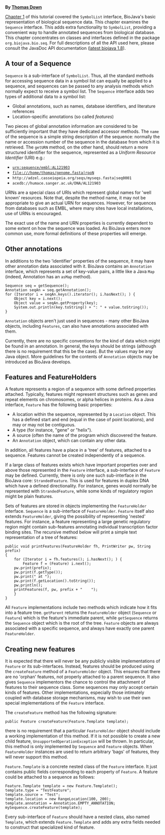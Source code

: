 '''By [mailto:td2@sanger.ac.uk Thomas Down]'''

[[BioJava:Tutorial:Symbols and SymbolLists|Chapter 1]] of this tutorial covered the <code>SymbolList</code> interface, BioJava's basic representation of biological sequence data. This chapter examines the <code>Sequence</code> interface. This adds extra functionality to <code>SymbolList</code>, providing a convenient way to handle annotated sequences from biological database. This chapter concentrates on classes and interfaces defined in the package <code>org.biojava.bio.seq</code>. For full descriptions of all the API used here, please consult the JavaDoc API documentation ([http://www.biojava.org/docs/api1.8/ latest biojava 1.8]). 


== A tour of a Sequence ==

<code>Sequence</code> is a sub-interface of <code>SymbolList</code>. Thus, all the standard methods for accessing sequence data in a symbol list can equally be applied to a sequence, and sequences can be passed to any analysis methods which normally expect to receive a symbol list. The <code>Sequence</code> interface adds two types of additional data to a symbol list: 

* Global annotations, such as names, database identifiers, and literature references 
* Location-specific annotations (so called ''features'') 

Two pieces of global annotation information are considered to be sufficiently important that they have dedicated accessor methods. The <code>name</code> of the sequence is a simple string description of the sequence: normally the name or accession number of the sequence in the database from which it is retrieved. The <code>getURN</code> method, on the other hand, should return a more structured identifier for the sequence, represented as a ''Uniform Resource Identifier'' (URI) e.g.: 

* <code>urn:sequence/embl:AL121903</code>
* <code>file:///home/thomas/genome.fasta|rpoN</code>
* <code><nowiki>http://adzel.casseiopeia.org/seqs/myseqs.fasta|seq0001</nowiki></code> 
* <code>acedb://humace.sanger.ac.uk/DNA/AL121903</code>

URNs are a special class of URIs which represent global names for 'well known' resources. Note that, despite the method name, it may not be appropriate to give an actual URN for sequences. However, for sequences from databases such as EMBL, where many sites have local installations, use of URNs is encouraged. 

The exact use of the name and URN properties is currently dependent to some extent on how the sequence was loaded. As BioJava enters more common use, more formal definitions of these properties will emerge.

== Other annotations ==
In additions to the two 'identifier' properties of the sequence, it may have other annotation data associated with it. BioJava contains an <code>Annotation</code> interface, which represents a set of key-value pairs, a little like a Java <code>Map</code> (indeed, Annotation has an <code>asMap</code> method). 

<pre>Sequence seq = getSequence();
Annotation seqAn = seq.getAnnotation();
for (Iterator i = seqAn.keys().iterator(); i.hasNext(); ) {
    Object key = i.next();
    Object value = seqAn.getProperty(key);
    System.out.println(key.toString() + ": " + value.toString());
}</pre>

<code>Annotation</code> objects aren't just used in sequences - many other BioJava objects, including <code>Features</code>, can also have annotations associated with them. 

Currently, there are no specific conventions for the kind of data which might be found in an annotation. In general, the keys should be strings (although there is no requirement that this be the case). But the values may be any Java object. More guidelines for the contents of <code>Annotation</code> objects may be introduced as BioJava develops.

== Features and FeatureHolders ==

A feature represents a region of a sequence with some defined properties attached. Typically, features might represent structures such as genes and repeat elements on chromosomes, or alpha helices in proteins. As a Java interface, <code>Feature</code> has the following basic properties: 

* A location within the sequence, represented by a <code>Location</code> object. This has a defined start and end (equal in the case of point locations), and may or may not be contiguous. 
* A type (for instance, "gene" or "helix"). 
* A source (often the name of the program which discovered the feature. 
* An <code>Annotation</code> object, which can contain any other data. 

In addition, all features have a place in a 'tree' of features, attached to a sequence. Features cannot be created independently of a sequence. 

If a large class of features exists which have important properties over and above those represented in the <code>Feature</code> interface, a sub-interface of <code>Feature</code> may be defined. Currently, there is only one such sub-interface in the BioJava core: <code>StrandedFeature</code>. This is used for features in duplex DNA which have a defined directionality. For instance, genes would normally be represented with <code>StrandedFeature</code>, while some kinds of regulatory region might be plain features. 

Sets of features are stored in objects implementing the <code>FeatureHolder</code> interface. <code>Sequence</code> is a sub-interface of <code>FeatureHolder</code>. <code>Feature</code> itself also extends <code>FeatureHolder</code>, giving the possibility of representing 'nested' features. For instance, a feature representing a large genetic regulatory region might contain sub-features annotating individual transcription factor binding sites. The recursive method below will print a simple text representation of a tree of features: 

<pre>public void printFeatures(FeatureHolder fh, PrintWriter pw, String prefix)
{
    for (Iterator i = fh.features(); i.hasNext(); ) {
        Feature f = (Feature) i.next();
	pw.print(prefix);
	pw.print(f.getType());
	pw.print(" at ");
	pw.print(f.getLocation().toString());
	pw.println();
	printFeatures(f, pw, prefix + "    ");
    }
}</pre>

All <code>Feature</code> implementations include two methods which indicate how it fits into a feature tree. <code>getParent</code> returns the <code>FeatureHolder</code> object (<code>Sequence</code> or <code>Feature</code>) which is the feature's immediate parent, while <code>getSequence</code> returns the <code>Sequence</code> object which is the root of the tree. <code>Feature</code> objects are always associated with a specific sequence, and always have exactly one parent <code>FeatureHolder</code>.

== Creating new features ==

It is expected that there will never be any publicly visible implementations of <code>Feature</code> or its sub-interfaces. Instead, features should be produced using the <code>createFeature</code> method of a <code>FeatureHolder</code> object. This ensures that there are no 'orphan' features, not properly attached to a parent sequence. It also gives <code>Sequence</code> implementors the chance to control the attachment of features to their sequence class. Some sequences may only accept certain kinds of features. Other implementations, especially those intimately coupled with database storage mechanisms, may wish to use their own special implementations of the <code>Feature</code> interface. 

The <code>createFeature</code> method has the following signature:

<pre>public Feature createFeature(Feature.Template template);</pre>

there is no requirement that a particular <code>FeatureHolder</code> object should include a working implementation of this method. If it is not possible to create a new child feature, <code>UnsupportedOperationException</code> will be thrown. In particular, this method is only implemented by <code>Sequence</code> and <code>Feature</code> objects. When <code>FeatureHolder</code> instances are used to return arbitrary 'bags' of features, they will never support this method. 

<code>Feature.Template</code> is a concrete nested class of the <code>Feature</code> interface. It just contains public fields corresponding to each property of <code>Feature</code>. A feature could be attached to a sequence as follows: 

<pre>Feature.Template template = new Feature.Template();
template.type = "TestFeature";
template.source = "Test";
template.location = new RangeLocation(100, 200);
template.annotation = Annotation.EMPTY_ANNOTATION;
mySequence.createFeature(template);</pre>

Every sub-interface of <code>Feature</code> should have a nested class, also named <code>Template</code>, which extends <code>Feature.Template</code> and adds any extra fields needed to construct that specialized kind of feature. 

{{Tutorial:Footer}}